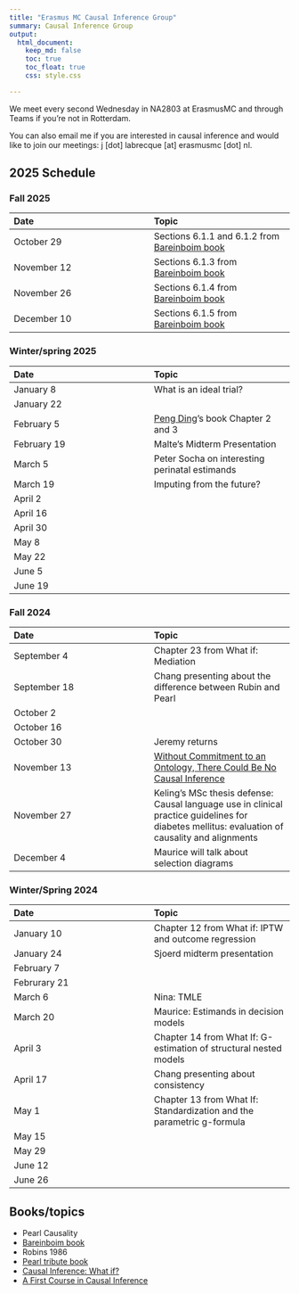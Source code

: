 ```yaml
---
title: "Erasmus MC Causal Inference Group"
summary: Causal Inference Group
output:
  html_document:
    keep_md: false
    toc: true
    toc_float: true
    css: style.css

---
```




We meet every second Wednesday in NA2803 at ErasmusMC and through Teams if you're not in Rotterdam.

You can also email me if you are interested in causal inference and would like to join our meetings: j [dot] labrecque [at] erasmusmc [dot] nl.

## 2025 Schedule


### Fall 2025

|Date|Topic|
|:------ |:------ |
|October 29|Sections 6.1.1 and 6.1.2 from [Bareinboim book](https://causalai-book.net) |
|November 12|Sections 6.1.3 from [Bareinboim book](https://causalai-book.net)|
|November 26|Sections 6.1.4 from [Bareinboim book](https://causalai-book.net)|
|December 10|Sections 6.1.5 from [Bareinboim book](https://causalai-book.net)|



### Winter/spring 2025

|Date|Topic|
|:------ |:------ |
|January 8|What is an ideal trial?|
|January 22||
|February 5|[Peng Ding](https://arxiv.org/abs/2305.18793)'s book Chapter 2 and 3|
|February 19| Malte's Midterm Presentation|
|March 5|Peter Socha on interesting perinatal estimands |
|March 19 |Imputing from the future? |
|April 2| |
|April 16| |
|April 30| |
|May 8 | |
|May 22 | |
|June 5 | |
| June 19| |


### Fall 2024

|Date|Topic|
|:------ |:------ |
|September 4|Chapter 23 from What if: Mediation|
|September 18|Chang presenting about the difference between Rubin and Pearl|
|October 2||
|October 16||
|October 30|Jeremy returns|
|November 13|[Without Commitment to an Ontology, There Could Be No Causal Inference](https://pubmed.ncbi.nlm.nih.gov/35383645/)|
|November 27|Keling's MSc thesis defense: Causal language use in clinical practice guidelines for diabetes mellitus: evaluation of causality and alignments|
|December 4| Maurice will talk about selection diagrams|


### Winter/Spring 2024

|Date|Topic|
|:------ |:------ |
|January 10| Chapter 12 from What if: IPTW and outcome regression|
|January 24|Sjoerd midterm presentation|
|February 7||
|Februrary 21||
|March 6|Nina: TMLE|
|March 20|Maurice: Estimands in decision models|
|April 3|Chapter 14 from What If: G-estimation of structural nested models|
|April 17|Chang presenting about consistency|
|May 1|Chapter 13 from What If: Standardization and the parametric g-formula|
|May 15||
|May 29||
|June 12||
|June 26||

## Books/topics

- Pearl Causality
- [Bareinboim book](https://causalai-book.net)
- Robins 1986
- [Pearl tribute book](https://bayes.cs.ucla.edu/TRIBUTE/festschrift-complete.pdf)
- [Causal Inference: What if?](https://www.hsph.harvard.edu/miguel-hernan/causal-inference-book/)
- [A First Course in Causal Inference](https://arxiv.org/abs/2305.18793)




